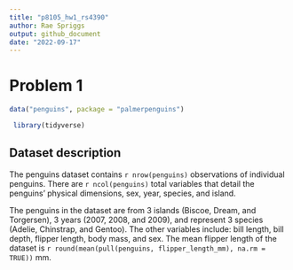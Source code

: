 ```yaml
---
title: "p8105_hw1_rs4390"
author: Rae Spriggs
output: github_document
date: "2022-09-17"
---
```



# Problem 1


```r
data("penguins", package = "palmerpenguins")
```

```r
 library(tidyverse)
```

## Dataset description
The penguins dataset contains `r nrow(penguins)` observations of individual penguins. There are `r ncol(penguins)` total variables that detail the penguins' physical dimensions, sex, year, species, and island. 

The penguins in the dataset are from 3 islands (Biscoe, Dream, and Torgersen), 3 years (2007, 2008, and 2009), and represent 3 species (Adelie, Chinstrap, and Gentoo). The other variables include: bill length, bill depth, flipper length, body mass, and sex. The mean flipper length of the dataset is `r round(mean(pull(penguins, flipper_length_mm), na.rm = TRUE))` mm. 